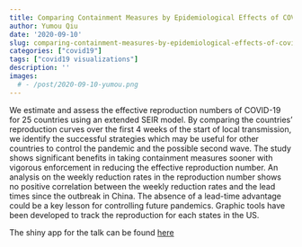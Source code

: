 ```yaml
---
title: Comparing Containment Measures by Epidemiological Effects of COVID-19
author: Yumou Qiu
date: '2020-09-10'
slug: comparing-containment-measures-by-epidemiological-effects-of-covid19
categories: ["covid19"]
tags: ["covid19 visualizations"]
description: ''
images:
  # - /post/2020-09-10-yumou.png
---
```


<!-- ![](/post/2020-09-10-yumou.png) -->

We estimate and assess the effective reproduction numbers of COVID-19 for 25 countries using an extended SEIR model. By comparing the countries' reproduction curves over the first 4 weeks of the start of local transmission, we identify the successful strategies which may be useful for other countries to control the pandemic and the possible second wave. The study shows significant benefits in taking containment measures sooner with vigorous enforcement in reducing the effective reproduction number. An analysis on the weekly reduction rates in the reproduction number shows no positive correlation between the weekly reduction rates and the lead times since the outbreak in China. The absence of a lead-time advantage could be a key lesson for controlling future pandemics. Graphic tools have been developed to track the reproduction for each states in the US.

The shiny app for the talk can be found [here](https://hofmann.shinyapps.io/covid-predict/)

